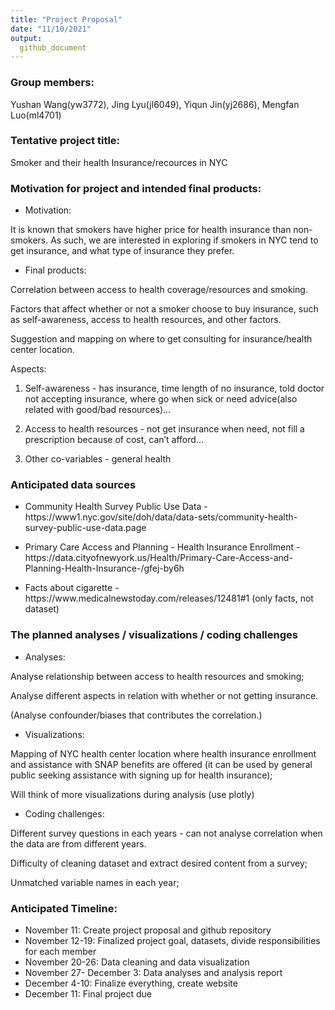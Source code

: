 ```yaml
---
title: "Project Proposal"
date: "11/10/2021"
output: 
  github_document
---
```


### Group members:
Yushan Wang(yw3772), Jing Lyu(jl6049), Yiqun Jin(yj2686), Mengfan Luo(ml4701)

### Tentative project title:
Smoker and their health Insurance/recources in NYC

### Motivation for project and intended final products:

* Motivation: 

It is known that smokers have higher price for health insurance than non-smokers. As such, we are interested in exploring if smokers in NYC tend to get insurance, and what type of insurance they prefer.

* Final products:

Correlation between access to health coverage/resources and smoking. 

Factors that affect whether or not a smoker choose to buy insurance, such as self-awareness, access to health resources, and other factors.

Suggestion and mapping on where to get consulting for insurance/health center location.

Aspects:

1. Self-awareness - has insurance, time length of no insurance, told doctor not accepting insurance, where go when sick or need advice(also related with good/bad resources)...

2. Access to health resources - not get insurance when need, not fill a prescription because of cost, can't afford...

3. Other co-variables - general health

### Anticipated data sources

* Community Health Survey Public Use Data - https://www1.nyc.gov/site/doh/data/data-sets/community-health-survey-public-use-data.page

* Primary Care Access and Planning - Health Insurance Enrollment - https://data.cityofnewyork.us/Health/Primary-Care-Access-and-Planning-Health-Insurance-/gfej-by6h

* Facts about cigarette - https://www.medicalnewstoday.com/releases/12481#1 (only facts, not dataset)

### The planned analyses / visualizations / coding challenges

* Analyses:

Analyse relationship between access to health resources and smoking;

Analyse different aspects in relation with whether or not getting insurance.

(Analyse confounder/biases that contributes the correlation.)


* Visualizations: 

Mapping of NYC health center location where health insurance enrollment and assistance with SNAP benefits are offered (it can be used by general public seeking assistance with signing up for health insurance);

Will think of more visualizations during analysis (use plotly)


* Coding challenges: 

Different survey questions in each years - can not analyse correlation when the data are from different years.

Difficulty of cleaning dataset and extract desired content from a survey;

Unmatched variable names in each year;


### Anticipated Timeline:

* November 11: Create project proposal and github repository
* November 12-19: Finalized project goal, datasets, divide responsibilities for each member
* November 20-26: Data cleaning and data visualization
* November 27- December 3: Data analyses and analysis report
* December 4-10: Finalize everything, create website
* December 11: Final project due


